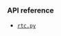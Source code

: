 <PlatformWrapper platform="python">

### API reference

- [`rtc.py`](https://api-reference-git-python-voice-implementation-agora-gdxe.vercel.app/voice-sdk/python/rtc-py-api.html)

</PlatformWrapper>